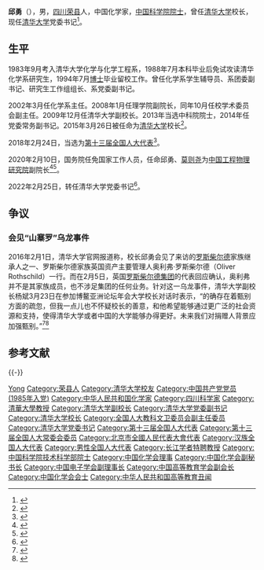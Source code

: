{{學術研究工作者
| honorific_suffix = [[中国科学院院士|院士]]
| 姓名     = 邱勇
| 圖像     = 2020年9月9日 清华大学校长开学典礼寄语新生：从乡土中汲取成长力量.webm
| 圖像大小 = 200px
| 職務     = [[清华大学|清华大学]]校长
| 時期     = 
| 性別     = 男
| 原名     = 
| 異名     = 
| 筆名     =
| 字       = 
| 號       = 
| 國籍     = {{PRC}}
| 籍貫     = [[四川|四川]][[荣县|荣县]]
| 出生     =  {{birth date and age|1964|7|28}}
| 出生地點 = {{PRC}}[[四川省|四川省]][[内江专区|内江专区]][[荣县|荣县]]
| 逝世     = 
| 逝世地點 = 
| 居處     = 
| 紀念建築 = 
| 職業     = 有机光电材料科学家
| 種族     = 
| 語言     = 
| 政黨     = {{CCP}}
| 宗教信仰 = 
| 父母     =
| 配偶     = 
| 子女     = 
| 親屬     = 
| 研究領域 = 光电
| 機構     = [[清华大学|清华大学]]
| 學歷     = [[清华大学|清华大学]]
| 經歷     = 
| 作品     = 
| 獎項     = 2012年国家技术发明奖一等奖 <ref>{{cite web |title=做中国人自己的有机发光显示（OLED）技术 ——记国家技术发明一等奖获得者清华大学邱勇创新团队 |url=http://news.tsinghua.edu.cn/publish/news/4205/2012/20120215163350198570701/20120215163350198570701_.html |deadurl=yes |archiveurl=https://web.archive.org/web/20150402105142/http://news.tsinghua.edu.cn/publish/news/4205/2012/20120215163350198570701/20120215163350198570701_.html |archivedate=2015-04-02 }}</ref>
| 受影響于 = 
| 施影響於 = 
| 官方網   = 
| 簽名     = 
| title       = {{ubl
  |{{Infobox People CAS
  |学部 = 技术科学部
  |专业 = 
  |当选年 = 2013年
  }}
 }}
}}
'''邱勇'''（{{bd|1964年|7月28日||catIdx=Qiu邱}}），男，[[四川|四川]][[荣县|荣县]]人，中国化学家，[[中国科学院院士|中国科学院院士]]，曾任[[清华大学|清华大学]]校长，现任[[清华大学|清华大学]]党委书记<ref>{{cite web|title=邱勇|url=https://www.tsinghua.edu.cn/info/1326/91740.htm|publisher=清华大学|accessdate=2022-02-25}}</ref>。

== 生平 ==
1983年9月考入清华大学化学与化学工程系，1988年7月本科毕业后免试攻读清华化学系研究生，1994年7月[[博士|博士]]毕业留校工作。曾任化学系学生辅导员、系团委副书记、研究生工作组组长、系党委副书记。

2002年3月任化学系主任。2008年1月任理学院副院长，同年10月任校学术委员会副主任。2009年12月任清华大学副校长。2013年当选中科院院士，2014年任党委常务副书记。2015年3月26日被任命为[[清华大学|清华大学]]校长<ref name=brief>{{cite web|title=中共中央国务院任命邱勇为清华大学校长|url=http://news.tsinghua.edu.cn/publish/news/4204/2015/20150326090240883747942/20150326090240883747942_.html|deadurl=yes|archiveurl=https://web.archive.org/web/20150328190156/http://news.tsinghua.edu.cn/publish/news/4204/2015/20150326090240883747942/20150326090240883747942_.html|archivedate=2015-03-28}}</ref>。

2018年2月24日，当选为[[第十三届全国人大代表|第十三届全国人大代表]]<ref>{{Cite web|title=（受权发布）中华人民共和国第十三届全国人民代表大会代表名单-中新网|url=http://www.chinanews.com/gn/2018/02-25/8453959.shtml|accessdate=2021-02-13|work=中新网}}</ref>。

2020年2月10日，国务院任免国家工作人员，任命邱勇、[[莫则尧|莫则尧]]为[[中国工程物理研究院|中国工程物理研究院]]副院长<ref>{{Cite web|title=国务院任免国家工作人员（2020年2月10日）-新华网|url=http://www.xinhuanet.com/2020-02/10/c_1125555125.htm|accessdate=2021-02-12|work=新华网}}</ref><ref>{{Cite web|title=国务院任免国家工作人员（2020年2月10日）_人事信息_中国政府网|url=http://www.gov.cn/xinwen/2020-02/10/content_5476786.htm|accessdate=2021-02-12|work=政府网}}</ref>。

2022年2月25日，转任清华大学党委书记<ref>{{Cite web|url=http://district.ce.cn/newarea/sddy/202202/25/t20220225_37357976.shtml|title=邱勇任清华大学党委书记 王希勤任校长|publisher=中国经济网|accessdate=2022-02-25}}</ref>。

== 争议 ==
=== 会见“山寨罗”乌龙事件 ===
2016年2月1日，清华大学官网报道称，校长邱勇会见了来访的[[罗斯柴尔德|罗斯柴尔德]]家族继承人之一、罗斯柴尔德家族英国资产主要管理人奥利弗·罗斯柴尔德（Oliver Rothschild）一行。而在2月5日，英国[[罗斯柴尔德集团|罗斯柴尔德集团]]的代表回应确认，奥利弗并不是其家族成员，也不涉足集团的任何业务。针对这一乌龙事件，清华大学副校长杨斌3月23日在参加博鳌亚洲论坛年会大学校长对话时表示，“的确存在着甄别方面的疏忽，但我一点儿也不怀疑校长的善意，和他希望能够通过更广泛的社会资源和支持，使得清华大学或者中国的大学能够办得更好。未来我们对捐赠人背景应加强甄别。”<ref>{{cite web|url=http://news.163.com/16/0325/15/BJ10KAI200011229.html|title=清华校长见山寨罗斯柴尔德 新华社:缺心眼更可怕|publisher=网易|accessdate=2016-03-25|archive-url=https://web.archive.org/web/20160328123305/http://news.163.com/16/0325/15/BJ10KAI200011229.html|archive-date=2016-03-28|dead-url=yes}}</ref><ref>{{cite web|url=http://www.chinanews.com/sh/2016/03-23/7809078.shtml|publisher=中国新闻网|title=清华回应校长会见山寨“罗斯柴尔德”：存甄别疏忽|accessdate=2016-03-23|archive-date=2016-03-23|archive-url=https://web.archive.org/web/20160323214408/http://www.chinanews.com/sh/2016/03-23/7809078.shtml|dead-url=no}}</ref>

== 参考文献 ==
{{Reflist|32em}}

{{-}}
{{start box}}
{{s-ppo|cpc}}
{{s-before|[[陈旭_(1963年)|陈旭]]}}
{{s-title|[[中国共产党清华大学委员会|中国共产党清华大学委员会]]书记|2022年2月－}}
{{s-inc}}
{{s-edu}}
{{s-before|[[陈吉宁|陈吉宁]]}}
{{s-title|[[清华大学|清华大学]]校长|2015年3月－2022年2月}}
{{s-after|[[王希勤|王希勤]]}}
{{end box}}

{{中国科学院技术科学部院士}}
{{中国化学会会士}}
{{清华大学}}
{{第八批“长江学者奖励计划”特聘教授}}
{{Navboxes 
| title  = 邱勇在[[中國化學會_(中華人民共和國)|中国化学会]]的职务
| list1  =
{{中国化学会第二十五届理事会}}
{{中国化学会第二十六届理事会}}
}}
{{Navboxes 
| title  = 邱勇在[[中国电子学会|中国电子学会]]的职务
| list1  =
{{中国电子学会第九届理事会}}
}}
{{Navboxes
| title  = 邱勇在[[中国高等教育学会|中国高等教育学会]]的职务
| list1  =
{{中国高等教育学会第七届理事会}}
}}

{{Authority control}}

{{DEFAULTSORT:Qiu邱}}
[[Category:邱姓|Yong]]
[[Category:荣县人|Category:荣县人]]
[[Category:清华大学校友|Category:清华大学校友]]
[[Category:中国共产党党员_(1985年入党)|Category:中国共产党党员 (1985年入党)]]
[[Category:中华人民共和国化学家|Category:中华人民共和国化学家]]
[[Category:四川科学家|Category:四川科学家]]
[[Category:清華大學教授|Category:清華大學教授]]
[[Category:清华大学副校长|Category:清华大学副校长]]
[[Category:清华大学党委副书记|Category:清华大学党委副书记]]
[[Category:清华大学校长|Category:清华大学校长]]
[[Category:全国人大教科文卫委员会副主任委员|Category:全国人大教科文卫委员会副主任委员]]
[[Category:清华大学党委书记|Category:清华大学党委书记]]
[[Category:第十三届全国人大代表|Category:第十三届全国人大代表]]
[[Category:第十三届全国人大常委会委员|Category:第十三届全国人大常委会委员]]
[[Category:北京市全國人民代表大會代表|Category:北京市全國人民代表大會代表]]
[[Category:汉族全国人大代表|Category:汉族全国人大代表]]
[[Category:男性全国人大代表|Category:男性全国人大代表]]
[[Category:长江学者特聘教授|Category:长江学者特聘教授]]
[[Category:中国科学院技术科学部院士|Category:中国科学院技术科学部院士]]
[[Category:中国化学会理事|Category:中国化学会理事]]
[[Category:中国化学会副秘书长|Category:中国化学会副秘书长]]
[[Category:中国电子学会副理事长|Category:中国电子学会副理事长]]
[[Category:中国高等教育学会副会长|Category:中国高等教育学会副会长]]
[[Category:中国化学会会士|Category:中国化学会会士]]
[[Category:中华人民共和国高等教育丑闻|Category:中华人民共和国高等教育丑闻]]